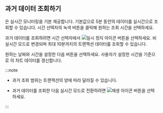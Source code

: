 ## 과거 데이터 조회하기

<Cmdname sid="transaction_map" className="uitext" />은 실시간 모니터링을 기본 제공합니다. 기본값으로 5분 동안의 데이터를 실시간으로 조회할 수 있습니다. 시간 선택자의 녹색 버튼을 클릭해 원하는 조회 시간을 선택하세요.

과거 데이터를 조회하려면 시간 선택자에서 ![일시 정지 아이콘](/img/ico-pause.svg) 버튼을 선택하세요. 비실시간 모드로 변경되며 최대 10분까지의 트랜잭션 데이터를 조회할 수 있습니다.

<ImgLang img='txmap-past-time-selector.png' desc='과거 시간 조회' />

원하는 날짜와 시간을 설정한 다음 <Cmdname sid="apply" className="uitext" /> 버튼을 선택하세요. 사용자가 설정한 시간을 기준으로 <Cmdname sid="transaction_map" className="uitext" />의 차트 데이터를 갱신합니다.

:::note

* 과거 조회 범위는 트랜잭션의 양에 따라 달라질 수 있습니다.

* 과거 데이터를 조회한 다음 실시간 모드로 전환하려면 ![재생 아이콘](/img/ico-play-time.svg) 버튼을 선택하세요.

:::
